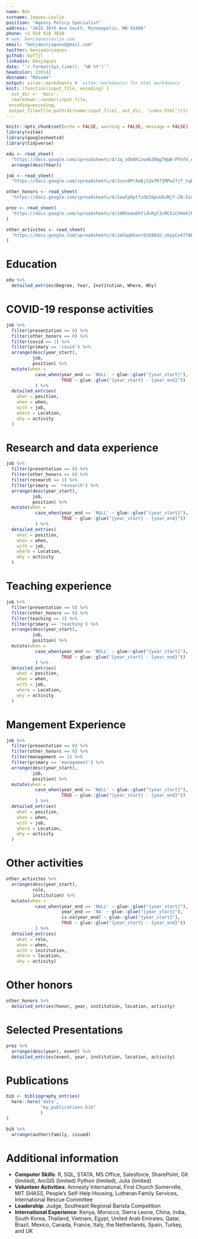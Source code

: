 ```yaml
---
name: Ben
surname: Jaques-Leslie
position: "Agency Policy Specialist"
address: "3415 39th Ave South, Minneapolis, MN 55406"
phone: +1 919 928 3650
# www: benjaquesleslie.com
email: "benjaminjaques@gmail.com"
twitter: benjaminjaques
github: bpffjl
linkedin: benjaques
date: "`r format(Sys.time(), '%B %Y')`"
headcolor: 220142
docname: "Résumé"
output: vitae::markdowncv #  vitae::markdowncv for html markdowncv
knit: (function(input_file, encoding) {
  out_dir <- 'docs';
  rmarkdown::render(input_file,
 encoding=encoding,
 output_file=file.path(dirname(input_file), out_dir, 'index.html'))})
---
```


```r
knitr::opts_chunk$set(echo = FALSE, warning = FALSE, message = FALSE)
library(vitae)
library(googlesheets4)
library(tidyverse)

edu <- read_sheet(
  "https://docs.google.com/spreadsheets/d/1q_xOb6RizwdmZ0qgTWpW-PFmfX_qXJ65kpdDH5pnxP8/edit?usp=sharing") %>% 
  arrange(desc(Year))

job <- read_sheet(
  "https://docs.google.com/spreadsheets/d/1unv9PrAeBjS2wYR7IMPw2fjf_tqER5cROWqlvuzkun8/edit?usp=sharing")

other_honors <- read_sheet(
  "https://docs.google.com/spreadsheets/d/1owCp0ptfzdbI6puUGuNjY-2B-51nNz1gDZQFxFyr2bQ/edit?usp=sharing")

prez <- read_sheet(
  'https://docs.google.com/spreadsheets/d/18ROsma6hfidvRyC3cMCGiCVHeklNchqySq2ja7zWSKQ/edit?usp=sharing'
)

other_activites <- read_sheet(
  'https://docs.google.com/spreadsheets/d/1mSqq8kenrECK86SG_skypCx477AEE2J5_FewsMwBifE/edit?usp=sharing'
)

```

# Education

```r
edu %>% 
  detailed_entries(Degree, Year, Institution, Where, Why)
```

# COVID-19 response activities

```r
job %>% 
  filter(presentation == 0) %>% 
  filter(other_honors == 0) %>% 
  filter(covid == 1) %>% 
  filter(primary == 'covid') %>% 
  arrange(desc(year_start),
          job,
          position) %>% 
  mutate(when = 
           case_when(year_end == 'NULL' ~ glue::glue("{year_start}"),
                     TRUE ~ glue::glue("{year_start} - {year_end}")) 
           ) %>% 
  detailed_entries(
    what = position,
    when = when,
    with = job,
    where = Location,
    why = activity
  )
```

# Research and data experience

```r
job %>% 
  filter(presentation == 0) %>% 
  filter(other_honors == 0) %>% 
  filter(research == 1) %>% 
  filter(primary == 'research') %>% 
  arrange(desc(year_start),
          job,
          position) %>% 
  mutate(when = 
           case_when(year_end == 'NULL' ~ glue::glue("{year_start}"),
                     TRUE ~ glue::glue("{year_start} - {year_end}")) 
           ) %>% 
  detailed_entries(
    what = position,
    when = when,
    with = job,
    where = Location,
    why = activity
  )
```

# Teaching experience

```r
job %>% 
  filter(presentation == 0) %>% 
  filter(other_honors == 0) %>% 
  filter(teaching == 1) %>% 
  filter(primary == 'teaching') %>% 
  arrange(desc(year_start),
          job,
          position) %>% 
  mutate(when = 
           case_when(year_end == 'NULL' ~ glue::glue("{year_start}"),
                     TRUE ~ glue::glue("{year_start} - {year_end}")) 
           ) %>% 
  detailed_entries(
    what = position,
    when = when,
    with = job,
    where = Location,
    why = activity
  )
```

# Mangement Experience

```r
job %>% 
  filter(presentation == 0) %>% 
  filter(other_honors == 0) %>% 
  filter(management == 1) %>% 
  filter(primary == 'management') %>% 
  arrange(desc(year_start),
          job,
          position) %>% 
  mutate(when = 
           case_when(year_end == 'NULL' ~ glue::glue("{year_start}"),
                     TRUE ~ glue::glue("{year_start} - {year_end}")) 
           ) %>% 
  detailed_entries(
    what = position,
    when = when,
    with = job,
    where = Location,
    why = activity
  )
```

# Other activities

```r
other_activites %>% 
  arrange(desc(year_start),
          role,
          institution) %>% 
  mutate(when = 
           case_when(year_end == 'NULL' ~ glue::glue("{year_start}"),
                     year_end == 'NA' ~ glue::glue("{year_start}"),
                     is.na(year_end) ~ glue::glue("{year_start}"),
                     TRUE ~ glue::glue("{year_start} - {year_end}")) 
           ) %>% 
  detailed_entries(
    what = role,
    when = when,
    with = institution,
    where = location,
    why = activity)
```

# Other honors

```r
other_honors %>% 
  detailed_entries(honor, year, institution, location, activity)
```

# Selected Presentations

```r
prez %>% 
  arrange(desc(year), event) %>% 
  detailed_entries(event, year, institution, location, activity)
```

# Publications

```r
bib <- bibliography_entries(
  here::here('data',
             "my_publications.bib"
             )
)

bib %>%
  arrange(author$family, issued)
```

# Additional information

 * **Computer Skills**: R, SQL, STATA, MS Office, Salesforce, SharePoint, Git (limited), ArcGIS (limited) Python (limited), Julia (limited)
 * **Volunteer Activities**: Amnesty International, First Church Somerville, MIT SHASS, People’s Self-Help Housing, Lutheran Family Services, International Rescue Committee
 * **Leadership**: Judge, Southeast Regional Barista Competition
 * **International Experience**: Kenya, Morocco, Sierra Leone, China, India, South Korea, Thailand, Vietnam, Egypt, United Arab Emirates, Qatar, Brazil, Mexico, Canada, France, Italy, the Netherlands, Spain, Turkey, and UK




